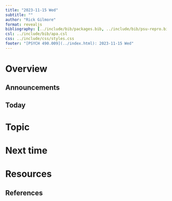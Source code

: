 ```yaml
---
title: "2023-11-15 Wed"
subtitle: ""
author: "Rick Gilmore"
format: revealjs
bibliography: [../include/bib/packages.bib, ../include/bib/psu-repro.bib]
csl: ../include/bib/apa.csl
css: ../include/css/styles.css
footer: "[PSYCH 490.009](../index.html): 2023-11-15 Wed"
---
```


# Overview

## Announcements

## Today

# Topic

# Next time

# Resources

## References